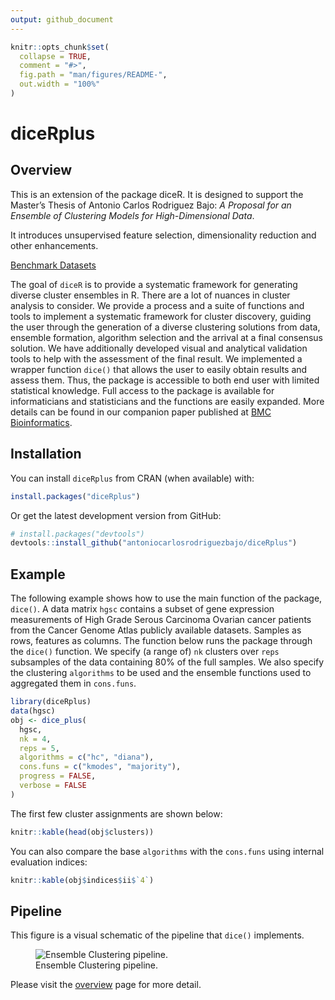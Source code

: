 ```yaml
---
output: github_document
---
```


<!-- README.md is generated from README.Rmd. Please edit that file -->

```r
knitr::opts_chunk$set(
  collapse = TRUE,
  comment = "#>",
  fig.path = "man/figures/README-",
  out.width = "100%"
)
```
# diceRplus

<!-- badges: start -->

<!-- badges: end -->

## Overview

This is an extension of the package diceR. It is designed to support the Master's Thesis of Antonio Carlos Rodriguez Bajo: *A Proposal for an Ensemble of Clustering Models for High-Dimensional Data*.

It introduces unsupervised feature selection, dimensionality reduction and other enhancements.

[Benchmark Datasets](./benchmark_datasets.md)

The goal of `diceR` is to provide a systematic framework for generating diverse cluster ensembles in R. There are a lot of nuances in cluster analysis to consider. We provide a process and a suite of functions and tools to implement a systematic framework for cluster discovery, guiding the user through the generation of a diverse clustering solutions from data, ensemble formation, algorithm selection and the arrival at a final consensus solution. We have additionally developed visual and analytical validation tools to help with the assessment of the final result. We implemented a wrapper function `dice()` that allows the user to easily obtain results and assess them. Thus, the package is accessible to both end user with limited statistical knowledge. Full access to the package is available for informaticians and statisticians and the functions are easily expanded. More details can be found in our companion paper published at [BMC Bioinformatics](https://doi.org/10.1186/s12859-017-1996-y).

## Installation

You can install `diceRplus` from CRAN (when available) with:

```r
install.packages("diceRplus")
```

Or get the latest development version from GitHub:

```r
# install.packages("devtools")
devtools::install_github("antoniocarlosrodriguezbajo/diceRplus")
```

## Example

The following example shows how to use the main function of the package, `dice()`. A data matrix `hgsc` contains a subset of gene expression measurements of High Grade Serous Carcinoma Ovarian cancer patients from the Cancer Genome Atlas publicly available datasets. Samples as rows, features as columns. The function below runs the package through the `dice()` function. We specify (a range of) `nk` clusters over `reps` subsamples of the data containing 80% of the full samples. We also specify the clustering `algorithms` to be used and the ensemble functions used to aggregated them in `cons.funs`.

```r
library(diceRplus)
data(hgsc)
obj <- dice_plus(
  hgsc,
  nk = 4,
  reps = 5,
  algorithms = c("hc", "diana"),
  cons.funs = c("kmodes", "majority"),
  progress = FALSE,
  verbose = FALSE
)
```

The first few cluster assignments are shown below:

```r
knitr::kable(head(obj$clusters))
```

You can also compare the base `algorithms` with the `cons.funs` using internal evaluation indices:

```r
knitr::kable(obj$indices$ii$`4`)
```


## Pipeline

This figure is a visual schematic of the pipeline that `dice()` implements.

![Ensemble Clustering pipeline.](man/figures/pipeline.png)


Please visit the [overview](https://alinetalhouk.github.io/diceR/articles/overview.html "diceR overview") page for more detail.
